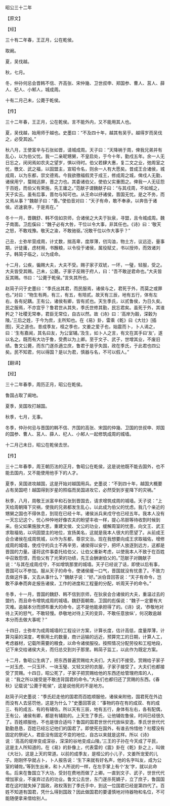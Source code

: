 

昭公三十二年

【原文】

【经】

三十有二年春，王正月，公在乾侯。

取阚。

夏，吴伐越。

秋，七月。

冬，仲孙何忌会晋韩不信、齐高张、宋仲幾、卫世叔申、郑国参、曹人、莒人、薛人、杞人、小邾人，城成周。

十有二月己未，公薨于乾侯。

【传】

三十二年春，王正月，公在乾侯。言不能外内，又不能用其人也。

夏，吴伐越，始用师于越也。史墨曰：“不及四十年，越其有吴乎。越得岁而吴伐之，必受其凶。”

秋八月，王使富辛与石张如晋，请城成周。天子曰：“天降祸于周，俾我兄弟并有乱心，以为伯父忧。我一二亲昵甥舅，不皇启处，于今十年，勤戍五年。余一人无日忘之，闵闵焉如农夫之望岁，惧以待时。伯父若肆大惠，复二文之业，弛周室之忧，徼文、武之福，以固盟主，宣昭令名，则余一人有大愿矣。昔成王合诸侯，城成周，以为东都，崇文德焉。今我欲徼福假灵于成王，修成周之城，俾戍人无勤，诸侯用宁，蝥贼远屏，晋之力也。其委诸伯父，使伯父实重图之。俾我一人无征怨于百姓，而伯父有荣施，先王庸之。”范献子谓魏献子曰：“与其戍周，不如城之，天子实云。虽有后事，晋勿与知可也。从王命以纾诸侯，晋国无忧。是之不务，而又焉从事？”魏献子曰：“善。”使伯音对曰：“天子有命，敢不奉承，以奔告于诸侯。迟速衰序，于是焉在。”

冬十一月，晋魏舒、韩不信如京师，合诸侯之大夫于狄泉，寻盟，且令城成周。魏子南面。卫彪傒曰：“魏子必有大咎，干位以令大事，非其任也。《诗》曰：‘敬天之怒，不敢戏豫。敬天之渝，不敢驰驱。’况敢干位以作大事乎？”

己丑，士弥牟营成周，计丈数，揣高卑，度厚薄，仞沟洫，物土方，议远迩，量事期，计徒庸，虑材用，书餱粮，以令役于诸侯，属役赋丈，书以授帅，而效诸刘子。韩简子临之，以为成命。

十二月，公疾，徧赐大夫，大夫不受。赐子家子双琥，一环，一璧，轻服，受之。大夫皆受其赐。己未，公薨。子家子反赐于府人，曰：“吾不敢逆君命也。”大夫皆反其赐。书曰：“公薨于乾侯。”言失其所也。

赵简子问于史墨曰：“季氏出其君，而民服焉，诸侯与之，君死于外，而莫之或罪也。”对曰：“物生有两，有三，有五，有陪贰。故天有三辰，地有五行，体有左右，各有妃耦。王有公，诸侯有卿，皆有贰也。天生季氏，以贰鲁侯，为日久矣。民之服焉，不亦宜乎？鲁君世从其失，季氏世修其勤，民忘君矣。虽死于外，其谁矜之？社稷无常奉，君臣无常位，自古以然。故《诗》曰：‘高岸为穀，深穀为陵。’三后之姓，于今为庶，主所知也。在《易》卦，雷乘《乾》曰《大壮》[插图]，天之道也。昔成季友，桓之季也，文姜之爱子也，始震而卜，卜人谒之，曰：‘生有嘉闻，其名曰友，为公室辅。’及生，如卜人之言，有文在其手曰‘友’，遂以名之。既而有大功于鲁，受费以为上卿。至于文子、武子，世增其业，不废旧绩。鲁文公薨，而东门遂杀適立庶，鲁君于是乎失国，政在季氏，于此君也四公矣。民不知君，何以得国？是以为君，慎器与名，不可以假人。”

【翻译】

【经】

三十二年春季，周历正月，昭公在乾侯。

鲁国占取了阚地。

夏季，吴国攻打越国。

秋季，七月，无事。

冬季，仲孙何忌与晋国的韩不信、齐国的高张、宋国的仲幾、卫国的世叔申、郑国的国参、曹人、莒人、薛人、杞人、小邾人一起修筑成周的城墙。

十二月己未日，昭公在乾侯去世。

【传】

三十二年春季，周王朝历法的正月，鲁昭公在乾侯，这是说他既不能去国外，也不能去国内，又不能使用他手下的人才。

夏季，吴国进攻越国，这是开始对越国用兵。史墨说：“不到四十年，越国大概要占有吴国吧！越国得到岁星的照临而吴国进攻它，必然受到岁星降下的灾祸。”

秋季，八月，周敬王派富辛和石张到晋国去，请求增筑成周的城墙。天子说：“上天给周朝降下灾祸，使我的兄弟都发生乱心，以此成为伯父的忧虑。我几个亲近的甥舅之国也不得休息，到现在已经十年。诸侯派兵来戍守也已经五年。我本人没有一天忘记这个，忧心忡忡地好像农夫的盼望丰收一样，提心吊胆等待收割时候到来。伯父如果施放大恩，重建文侯、文公的功业，缓解周室的忧患，向文王、武王求取福佑，以巩固盟主的地位，宣扬美名，这就是我本人很大的愿望了。从前成王会合诸侯在成周筑城，以作为东都，尊崇文治。现在我想要向成王求取福佑，增修成周的城墙，使戍守的兵士不再辛劳，诸侯得以安宁，把坏人放逐到远方，这都是晋国的力量。谨将这件事委托给伯父，让伯父重新考虑，以使我本人不致于在百姓中召致怨恨，而伯父有了光荣的功绩，先王会酬谢伯父的。”范献子对魏献子说：“与其在成周戍守，不如增筑那里的城墙。天子已经说了话，即使以后有事，晋国可以不参加。服从天子的命令，使诸侯缓一口气，晋国就没有忧患了。不致力去做这件事，又去从事什么？”魏献子说：“好。”派伯音回答说：“天子有命令，岂敢不承奉而奔走报告诸侯，工作的进度和工程量的分配，听周天子的命令。”

冬季，十一月，晋国的魏舒、韩不信到京师，在狄泉会合诸侯的大夫，重温过去的盟约，而且命令增筑成周的城墙。魏舒面朝南，卫国的彪傒说：“魏子一定要有大灾难。逾越本分而颁布重大的命令，这不是他能承担得了的。《诗》说，‘恭敬地对待上天的怒气，不敢轻慢。恭敬地对待上天的变异，不敢任意放纵’，何况敢逾越本分而去做大事呢？”

十四日，士弥牟为成周城墙的工程设计方案，计算长度，估计高低，度量厚薄，计算沟渠的深度，考察用土的数量，商计运输的远近，预算完工的日期，计算人工，考虑器材，记载所需要的粮食，以命令诸侯服役。按照情况分配劳役和工程地段，记下来交给诸侯大夫，而归总交到刘子那里。韩简子监工，以此作为既定方案。

十二月，鲁昭公生病了，把东西普遍赏赐给大夫们，大夫们不接受。赏赐给子家子一对玉虎、一只玉环、一块玉璧、又轻又好的衣服，子家子接受了。大夫们也都接受了赏赐。十四日，昭公死了，子家子把赏赐给他的东西还给管理府库的人，说：“我之所以接受是不敢违背国君的命令。”大夫们也都归还了赏赐的东西。《春秋》记载说“公薨于乾侯”，这是说他死的不是地方。

赵简子问史墨说：“季氏赶走他的国君而百姓顺服他，诸侯亲附他，国君死在外边而没有人去惩罚他，这是为什么？”史墨回答说：“事物的存在有的成双、有的成三、有的成五、有的有辅佐。所以天有三辰，地有五行，身体有左右，各有配偶，王有公，诸侯有卿，都是有辅助的。上天生了季氏，让他辅佐鲁侯，时间已经很久了。百姓顺服他，不也是很合适吗？鲁国的国君世世代代放纵安逸，季氏世世代代勤勤恳恳，百姓已经忘记他们的国君了。即使死在国外，有谁去怜惜他？社稷没有固定的祭祀人，君臣没有固定不变的地位，自古以来就是这样。所以《诗》说：‘高高的堤岸变成深谷，深深的谷地变成山陵。’三王的子孙在今天成了平民，这是主人所知道的。在《易》的卦像上，代表雷的《震》卦在《乾》卦之上，叫做《大壮》，这是上天的常道。以前的成季友，是桓公的小儿子，文姜所宠爱的儿子。刚刚怀孕就占卜，卜人报告说：‘生下来就有好名声，他的名字叫友，成为公室的辅佐。’等到生出来，和卜人所说的一样，在左手掌上有个‘友’字，就以此命名。后来在鲁国立下大功，受封在费地而做了上卿。一直到文子、武子，世世代代增加家业，不废弃过去的功业。鲁文公去世，东门遂杀死嫡子，立了庶子，鲁国国君在这时就失掉了国政，政权落到了季氏手中，到这一位国君已经是第四代了。百姓不知道有国君，凭什么得到国政？因此做国君的要谨慎地对待器物和名位，不可能随便拿来借给别人。

